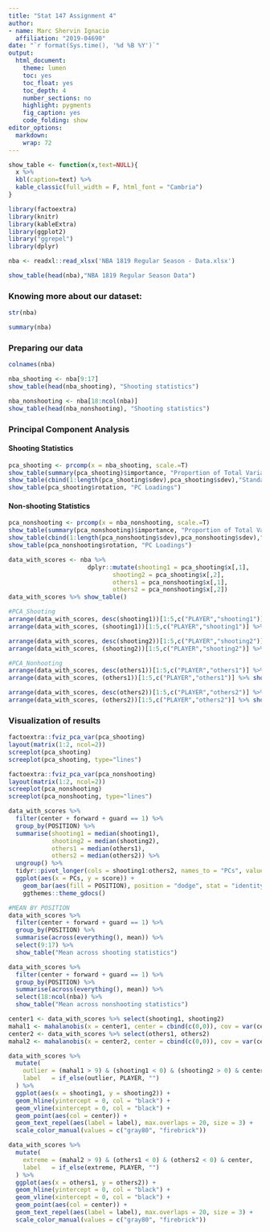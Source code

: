 ```yaml
---
title: "Stat 147 Assignment 4"
author:
- name: Marc Shervin Ignacio
  affiliation: "2019-04690"
date: "`r format(Sys.time(), '%d %B %Y')`"
output:
  html_document:
    theme: lumen
    toc: yes
    toc_float: yes
    toc_depth: 4
    number_sections: no
    highlight: pygments
    fig_caption: yes
    code_folding: show
editor_options:
  markdown:
    wrap: 72
---
```

```r
show_table <- function(x,text=NULL){
  x %>%
  kbl(caption=text) %>%
  kable_classic(full_width = F, html_font = "Cambria")
}
```

```r
library(factoextra)
library(knitr)
library(kableExtra)
library(ggplot2)
library("ggrepel")
library(dplyr)
```

```r
nba <- readxl::read_xlsx('NBA 1819 Regular Season - Data.xlsx')

show_table(head(nba),"NBA 1819 Regular Season Data")
```
### Knowing more about our dataset:
```r
str(nba)
```

```r
summary(nba)
```
### Preparing our data
```r
colnames(nba)
```

```r
nba_shooting <- nba[9:17]
show_table(head(nba_shooting), "Shooting statistics")

nba_nonshooting <- nba[18:ncol(nba)]
show_table(head(nba_nonshooting), "Shooting statistics")
```




### Principal Component Analysis

#### Shooting Statistics
```r
pca_shooting <- prcomp(x = nba_shooting, scale.=T)
show_table(summary(pca_shooting)$importance, "Proportion of Total Variance retained per PC")
show_table(cbind(1:length(pca_shooting$sdev),pca_shooting$sdev),"Standard deviation of components")
show_table(pca_shooting$rotation, "PC Loadings")
```

#### Non-shooting Statistics
```r
pca_nonshooting <- prcomp(x = nba_nonshooting, scale.=T)
show_table(summary(pca_nonshooting)$importance, "Proportion of Total Variance retained per PC")
show_table(cbind(1:length(pca_nonshooting$sdev),pca_nonshooting$sdev),"Standard deviation of components")
show_table(pca_nonshooting$rotation, "PC Loadings")

```

```r
data_with_scores <- nba %>%
                      dplyr::mutate(shooting1 = pca_shooting$x[,1],
                             shooting2 = pca_shooting$x[,2],
                             others1 = pca_nonshooting$x[,1],
                             others2 = pca_nonshooting$x[,2])
data_with_scores %>% show_table()
```
```r
#PCA_Shooting
arrange(data_with_scores, desc(shooting1))[1:5,c("PLAYER","shooting1")] %>% show_table("Top 5 for Shooting1")
arrange(data_with_scores, (shooting1))[1:5,c("PLAYER","shooting1")] %>% show_table("Last 5 for Shooting1")

arrange(data_with_scores, desc(shooting2))[1:5,c("PLAYER","shooting2")] %>% show_table("Top 5 for Shooting2")
arrange(data_with_scores, (shooting2))[1:5,c("PLAYER","shooting2")] %>% show_table("Last 5 for Shooting2")
```
```r
#PCA_Nonhooting
arrange(data_with_scores, desc(others1))[1:5,c("PLAYER","others1")] %>% show_table("Top 5 for others1")
arrange(data_with_scores, (others1))[1:5,c("PLAYER","others1")] %>% show_table("Last 5 for others1")

arrange(data_with_scores, desc(others2))[1:5,c("PLAYER","others2")] %>% show_table("Top 5 for others2")
arrange(data_with_scores, (others2))[1:5,c("PLAYER","others2")] %>% show_table("Last 5 for others2")
```


### Visualization of results
```r
factoextra::fviz_pca_var(pca_shooting)
layout(matrix(1:2, ncol=2))
screeplot(pca_shooting)
screeplot(pca_shooting, type="lines")

```

```r
factoextra::fviz_pca_var(pca_nonshooting)
layout(matrix(1:2, ncol=2))
screeplot(pca_nonshooting)
screeplot(pca_nonshooting, type="lines")
```


```r
data_with_scores %>%
  filter(center + forward + guard == 1) %>%
  group_by(POSITION) %>%
  summarise(shooting1 = median(shooting1),
            shooting2 = median(shooting2),
            others1 = median(others1),
            others2 = median(others2)) %>%
  ungroup() %>%
  tidyr::pivot_longer(cols = shooting1:others2, names_to = "PCs", values_to = "score") %>%
  ggplot(aes(x = PCs, y = score)) +
    geom_bar(aes(fill = POSITION), position = "dodge", stat = "identity") +
    ggthemes::theme_gdocs()
```

```r
#MEAN BY POSITION
data_with_scores %>%
  filter(center + forward + guard == 1) %>%
  group_by(POSITION) %>%
  summarise(across(everything(), mean)) %>%
  select(9:17) %>%
  show_table("Mean across shooting statistics")

data_with_scores %>%
  filter(center + forward + guard == 1) %>%
  group_by(POSITION) %>%
  summarise(across(everything(), mean)) %>%
  select(18:ncol(nba)) %>%
  show_table("Mean across nonshooting statistics")
```



```r
center1 <- data_with_scores %>% select(shooting1, shooting2)
mahal1 <- mahalanobis(x = center1, center = cbind(c(0,0)), cov = var(center1))
center2 <- data_with_scores %>% select(others1, others2)
mahal2 <- mahalanobis(x = center2, center = cbind(c(0,0)), cov = var(center2))
```

```r
data_with_scores %>%
  mutate(
    outlier = (mahal1 > 9) & (shooting1 < 0) & (shooting2 > 0) & center,
    label   = if_else(outlier, PLAYER, "")
  ) %>%
  ggplot(aes(x = shooting1, y = shooting2)) +
  geom_hline(yintercept = 0, col = "black") +
  geom_vline(xintercept = 0, col = "black") +
  geom_point(aes(col = center)) +
  geom_text_repel(aes(label = label), max.overlaps = 20, size = 3) +
  scale_color_manual(values = c("gray80", "firebrick"))
```

```r
data_with_scores %>%
  mutate(
    extreme = (mahal2 > 9) & (others1 < 0) & (others2 < 0) & center,
    label   = if_else(extreme, PLAYER, "")
  ) %>%
  ggplot(aes(x = others1, y = others2)) +
  geom_hline(yintercept = 0, col = "black") +
  geom_vline(xintercept = 0, col = "black") +
  geom_point(aes(col = center)) +
  geom_text_repel(aes(label = label), max.overlaps = 20, size = 3) +
  scale_color_manual(values = c("gray80", "firebrick"))
```


